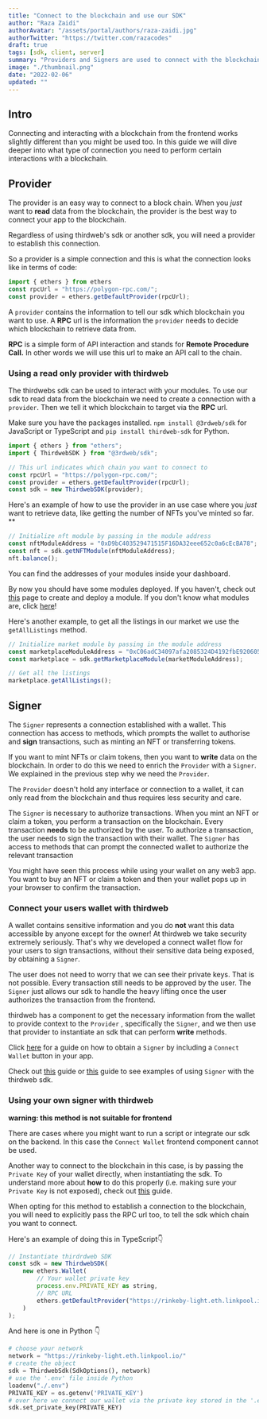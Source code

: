 ```yaml
---
title: "Connect to the blockchain and use our SDK"
author: "Raza Zaidi"
authorAvatar: "/assets/portal/authors/raza-zaidi.jpg"
authorTwitter: "https://twitter.com/razacodes"
draft: true
tags: [sdk, client, server]
summary: "Providers and Signers are used to connect with the blockchain. Find out how to do this to use our sdk"
image: "./thumbnail.png"
date: "2022-02-06"
updated: ""
---
```


## Intro

Connecting and interacting with a blockchain from the frontend works slightly different than you might be used too. In this guide we will dive deeper into what type of connection you need to perform certain interactions with a blockchain.

## Provider

The provider is an easy way to connect to a block chain. When you _just_ want to **read** data from the blockchain, the provider is the best way to connect your app to the blockchain.

Regardless of using thirdweb's sdk or another sdk, you will need a provider to establish this connection.

So a provider is a simple connection and this is what the connection looks like in terms of code:

```jsx
import { ethers } from ethers
const rpcUrl = "https://polygon-rpc.com/";
const provider = ethers.getDefaultProvider(rpcUrl);
```

A `provider` contains the information to tell our sdk which blockchain you want to use. A **RPC** url is the information the `provider` needs to decide which blockchain to retrieve data from.

**RPC** is a simple form of API interaction and stands for **Remote Procedure Call.** In other words we will use this url to make an API call to the chain.

### Using a read only provider with thirdweb

The thirdwebs sdk can be used to interact with your modules. To use our sdk to read data from the blockchain we need to create a connection with a `provider`. Then we tell it which blockchain to target via the **RPC** url.

Make sure you have the packages installed. `npm install @3rdweb/sdk` for JavaScript or TypeScript and `pip install thirdweb-sdk` for Python.

```jsx
import { ethers } from "ethers";
import { ThirdwebSDK } from "@3rdweb/sdk";

// This url indicates which chain you want to connect to
const rpcUrl = "https://polygon-rpc.com/";
const provider = ethers.getDefaultProvider(rpcUrl);
const sdk = new ThirdwebSDK(provider);
```

Here's an example of how to use the provider in an use case where you _just_ want to retrieve data, like getting the number of NFTs you've minted so far. \*\*

```jsx
// Initialize nft module by passing in the module address
const nftModuleAddress = "0xD9bC403529471515F16DA32eee652c0a6cEcBA78";
const nft = sdk.getNFTModule(nftModuleAddress);
nft.balance();
```

You can find the addresses of your modules inside your dashboard.

By now you should have some modules deployed. If you haven't, check out [this](/learn/projects) page to create and deploy a module. If you don't know what modules are, click [here](/learn/introduction)!

Here's another example, to get all the listings in our market we use the `getAllListings` method.

```jsx
// Initialize market module by passing in the module address
const marketplaceModuleAddress = "0xC06adC34097afa2085324D4192fbE9206059f8e0";
const marketplace = sdk.getMarketplaceModule(marketModuleAddress);

// Get all the listings
marketplace.getAllListings();
```

## Signer

The `Signer` represents a connection established with a wallet. This connection has access to methods, which prompts the wallet to authorise and **sign** transactions, such as minting an NFT or transferring tokens.

If you want to mint NFTs or claim tokens, then you want to **write** data on the blockchain. In order to do this we need to enrich the `Provider` with a `Signer`. We explained in the previous step why we need the `Provider`.

The `Provider` doesn't hold any interface or connection to a wallet, it can only read from the blockchain and thus requires less security and care.

The `Signer` is necessary to authorize transactions. When you mint an NFT or claim a token, you perform a transaction on the blockchain. Every transaction **needs** to be authorized by the user. To authorize a transaction, the user needs to sign the transaction with their wallet. The `Signer` has access to methods that can prompt the connected wallet to authorize the relevant transaction

You might have seen this process while using your wallet on any web3 app. You want to buy an NFT or claim a token and then your wallet pops up in your browser to confirm the transaction.

### Connect your users wallet with thirdweb

A wallet contains sensitive information and you do **not** want this data accessible by anyone except for the owner! At thirdweb we take security extremely seriously. That's why we developed a connect wallet flow for your users to sign transactions, without their sensitive data being exposed, by obtaining a `Signer`.

The user does not need to worry that we can see their private keys. That is not possible. Every transaction still needs to be approved by the user. The `Signer` just allows our sdk to handle the heavy lifting once the user authorizes the transaction from the frontend.

thirdweb has a component to get the necessary information from the wallet to provide context to the `Provider` , specifically the `Signer`, and we then use that provider to instantiate an sdk that can perform **write** methods.

Click [here](/guides/add-connectwallet-to-your-website) for a guide on how to obtain a `Signer` by including a `Connect Wallet` button in your app.

Check out [this](/guides/token-button-react) guide or [this](/guides/claim-button-react) guide to see examples of using `Signer` with the thirdweb sdk.

### Using your own signer with thirdweb

**warning: this method is not suitable for frontend**

There are cases where you might want to run a script or integrate our sdk on the backend. In this case the `Connect Wallet` frontend component cannot be used.

Another way to connect to the blockchain in this case, is by passing the `Private Key` of your wallet directly, when instantiating the sdk. To understand more about **how** to do this properly (i.e. making sure your `Private Key` is not exposed), check out [this](/guides/sdk-guide) guide.

When opting for this method to establish a connection to the blockchain, you will need to explicitly pass the RPC url too, to tell the sdk which chain you want to connect.

Here's an example of doing this in TypeScript👇

```jsx
// Instantiate thirdrdweb SDK
const sdk = new ThirdwebSDK(
    new ethers.Wallet(
        // Your wallet private key
        process.env.PRIVATE_KEY as string,
        // RPC URL
        ethers.getDefaultProvider("https://rinkeby-light.eth.linkpool.io/")
    )
);
```

And here is one in Python 👇

```python
# choose your network
network = "https://rinkeby-light.eth.linkpool.io/"
# create the object
sdk = ThirdwebSdk(SdkOptions(), network)
# use the '.env' file inside Python
loadenv("./.env")
PRIVATE_KEY = os.getenv('PRIVATE_KEY')
# over here we connect our wallet via the private key stored in the '.env' file
sdk.set_private_key(PRIVATE_KEY)
```

<MdxNavigation>
  <MdxNavigationItem
    href="/contracts/pack"
    title="Pack"
  />
  <MdxNavigationItem href="/learn/recipes" title="Recipes" next />
</MdxNavigation>